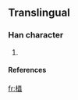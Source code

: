 ==Translingual==
===Han character===
{{Han char|rn=75|rad=木|as=12|sn=16|four=|canj=木弓土土 (DNGG)}}
# {{defn|Han|sort=木12}}
====References====
{{Han ref|kx=0555.311|dj=0945.140|hdz=21297.011|uh=6A7B|ud=27259}}

[[fr:橻]]